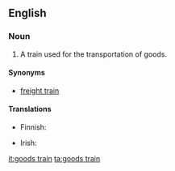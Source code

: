 ==English==

===Noun===
{{en-noun|sg=[[goods]] [[train]]}}

# A train used for the transportation of goods.

====Synonyms====
* [[freight train]]

====Translations====
{{trans-top|train used for transportation of goods}}
* Finnish: {{t-|fi|tavarajuna}}
{{trans-mid}}
* Irish: {{t-|ga|traein earraí|f|xs=Irish}}
{{trans-bottom}}

[[it:goods train]]
[[ta:goods train]]
